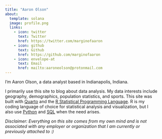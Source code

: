 ```yaml
---
title: "Aaron Olson"
about:
  template: solana
  image: profile.png
  links:
    - icon: twitter
      text: Twitter
      href: https://twitter.com/marginofaaron
    - icon: github
      text: Github
      href: https://github.com/marginofaaron
    - icon: envelope-at
      text: Email
      href: mailto:aaroneolson@protonmail.com
---
```


I’m Aaron Olson, a data analyst based in Indianapolis, Indiana.

I primarily use this site to blog about data analysis. My data interests include geography, demographics, population statistics, and sports. This site was built with [Quarto](https://quarto.org/) and the [R Statistical Programming Language](https://www.r-project.org/). R is my coding language of choice for statistical analysis and visualization, but I also use [Python](https://www.python.org/) and [SQL](https://www.microsoft.com/en-us/sql-server/sql-server-downloads) when the need arises.

*Disclaimer: Everything on this site comes from my own mind and is not associated with any employer or organization that I am currently or previously attached to :)*
